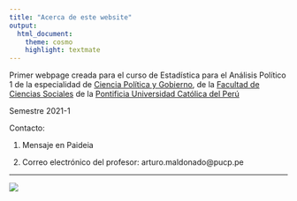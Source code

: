 ```yaml
---
title: "Acerca de este website"
output:
  html_document:
    theme: cosmo
    highlight: textmate
---
```


Primer webpage creada para el curso de Estadística para el Análisis Político 1 de la especialidad de [Ciencia Política y Gobierno](https://www.pucp.edu.pe/carrera/ciencia-politica-y-gobierno/), de la [Facultad de Ciencias Sociales](https://facultad.pucp.edu.pe/ciencias-sociales/) de la [Pontificia Universidad Católica del Perú](www.pucp.edu.pe)

Semestre 2021-1

Contacto:

1.  Mensaje en Paideia

2.  Correo electrónico del profesor: arturo.maldonado\@pucp.pe

------------------------------------------------------------------------

![](pucp.jpeg)
